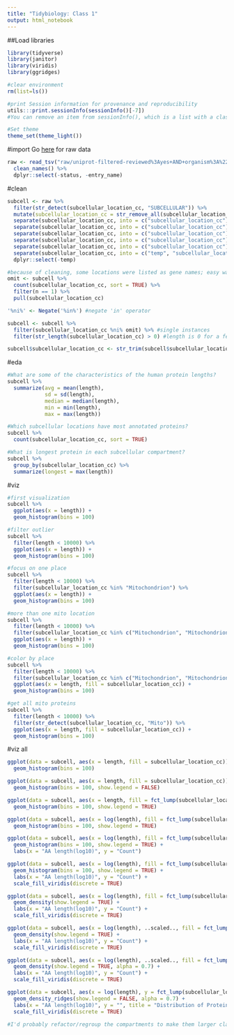 ```yaml
---
title: "Tidybiology: Class 1"
output: html_notebook
---
```


##Load libraries
```r
library(tidyverse)
library(janitor)
library(viridis)
library(ggridges)

#clear environment
rm(list=ls()) 

#print Session information for provenance and reproducibility
utils:::print.sessionInfo(sessionInfo()[-7]) 
#You can remove an item from sessionInfo(), which is a list with a class attribute, by printing the resulting object omitting one of the list items (omitted list of packages installed, but not loaded)

#Set theme
theme_set(theme_light())
```

#import
Go [here](https://www.uniprot.org/uniprot/?query=*&fil=reviewed%3ayes+AND+organism%3a%22Homo+sapiens+(Human)+%5b9606%5d%22&offset=525#) for raw data
```r
raw <- read_tsv("raw/uniprot-filtered-reviewed%3Ayes+AND+organism%3A%22Homo+sapiens+%28Human%29+%5B96--.tab", col_names = TRUE) %>% 
  clean_names() %>% 
  dplyr::select(-status, -entry_name)
```
#clean
```r
subcell <- raw %>%
  filter(str_detect(subcellular_location_cc, "SUBCELLULAR")) %>% 
  mutate(subcellular_location_cc = str_remove_all(subcellular_location_cc, "SUBCELLULAR LOCATION\\: ")) %>%
  separate(subcellular_location_cc, into = c("subcellular_location_cc"), sep = "Note") %>% 
  separate(subcellular_location_cc, into = c("subcellular_location_cc"), sep = "\\;") %>% 
  separate(subcellular_location_cc, into = c("subcellular_location_cc"), sep = "\\{") %>% 
  separate(subcellular_location_cc, into = c("subcellular_location_cc"), sep = "\\,") %>% 
  separate(subcellular_location_cc, into = c("subcellular_location_cc"), sep = "\\.") %>% 
  separate(subcellular_location_cc, into = c("temp", "subcellular_location_cc"), sep = "\\:", fill = "left") %>% 
  dplyr::select(-temp)

#because of cleaning, some locations were listed as gene names; easy way to omit is if they are a single instance
omit <- subcell %>% 
  count(subcellular_location_cc, sort = TRUE) %>% 
  filter(n == 1) %>% 
  pull(subcellular_location_cc)

'%ni%' <- Negate('%in%') #negate 'in' operator

subcell <- subcell %>% 
  filter(subcellular_location_cc %ni% omit) %>% #single instances
  filter(str_length(subcellular_location_cc) > 0) #length is 0 for a few instance; omit

subcell$subcellular_location_cc <- str_trim(subcell$subcellular_location_cc, side = "both") #make it so that white space does not make separate categories
```


#eda
```r
#What are some of the characteristics of the human protein lengths?
subcell %>% 
  summarize(avg = mean(length), 
            sd = sd(length), 
            median = median(length), 
            min = min(length),
            max = max(length))

#Which subcellular locations have most annotated proteins?
subcell %>% 
  count(subcellular_location_cc, sort = TRUE)

#What is longest protein in each subcellular compartment?
subcell %>% 
  group_by(subcellular_location_cc) %>% 
  summarize(longest = max(length))

```
#viz
```r
#first visualization
subcell %>% 
  ggplot(aes(x = length)) +
  geom_histogram(bins = 100)

#filter outlier
subcell %>% 
  filter(length < 10000) %>% 
  ggplot(aes(x = length)) +
  geom_histogram(bins = 100)

#focus on one place
subcell %>% 
  filter(length < 10000) %>% 
  filter(subcellular_location_cc %in% "Mitochondrion") %>% 
  ggplot(aes(x = length)) +
  geom_histogram(bins = 100)

#more than one mito location
subcell %>% 
  filter(length < 10000) %>% 
  filter(subcellular_location_cc %in% c("Mitochondrion", "Mitochondrion inner membrane")) %>% 
  ggplot(aes(x = length)) +
  geom_histogram(bins = 100)

#color by place
subcell %>% 
  filter(length < 10000) %>% 
  filter(subcellular_location_cc %in% c("Mitochondrion", "Mitochondrion inner membrane")) %>% 
  ggplot(aes(x = length, fill = subcellular_location_cc)) +
  geom_histogram(bins = 100)

#get all mito proteins
subcell %>% 
  filter(length < 10000) %>% 
  filter(str_detect(subcellular_location_cc, "Mito")) %>% 
  ggplot(aes(x = length, fill = subcellular_location_cc)) +
  geom_histogram(bins = 100)
```

#viz all
```r
ggplot(data = subcell, aes(x = length, fill = subcellular_location_cc)) +
  geom_histogram(bins = 100) 

ggplot(data = subcell, aes(x = length, fill = subcellular_location_cc)) +
  geom_histogram(bins = 100, show.legend = FALSE) 

ggplot(data = subcell, aes(x = length, fill = fct_lump(subcellular_location_cc, 10))) +
  geom_histogram(bins = 100, show.legend = TRUE)

ggplot(data = subcell, aes(x = log(length), fill = fct_lump(subcellular_location_cc, 10))) +
  geom_histogram(bins = 100, show.legend = TRUE)

ggplot(data = subcell, aes(x = log(length), fill = fct_lump(subcellular_location_cc, 10))) +
  geom_histogram(bins = 100, show.legend = TRUE) +
  labs(x = "AA length(log10)", y = "Count")

ggplot(data = subcell, aes(x = log(length), fill = fct_lump(subcellular_location_cc, 10))) +
  geom_histogram(bins = 100, show.legend = TRUE) +
  labs(x = "AA length(log10)", y = "Count") +
  scale_fill_viridis(discrete = TRUE)

ggplot(data = subcell, aes(x = log(length), fill = fct_lump(subcellular_location_cc, 10))) +
  geom_density(show.legend = TRUE) +
  labs(x = "AA length(log10)", y = "Count") +
  scale_fill_viridis(discrete = TRUE)

ggplot(data = subcell, aes(x = log(length), ..scaled.., fill = fct_lump(subcellular_location_cc, 10))) +
  geom_density(show.legend = TRUE) +
  labs(x = "AA length(log10)", y = "Count") +
  scale_fill_viridis(discrete = TRUE)

ggplot(data = subcell, aes(x = log(length), ..scaled.., fill = fct_lump(subcellular_location_cc, 10))) +
  geom_density(show.legend = TRUE, alpha = 0.7) +
  labs(x = "AA length(log10)", y = "Count") +
  scale_fill_viridis(discrete = TRUE)

ggplot(data = subcell, aes(x = log(length), y = fct_lump(subcellular_location_cc, 10),  fill = fct_lump(subcellular_location_cc, 10))) +
  geom_density_ridges(show.legend = FALSE, alpha = 0.7) +
  labs(x = "AA length(log10)", y = "", title = "Distribution of Protein length in subcellular compartments") +
  scale_fill_viridis(discrete = TRUE)

#I'd probably refactor/regroup the compartments to make them larger classes (think mito), and I'd also probably rank the visualization by the mean for each (high to low...it's current ranked by number of proteins in the compartment)
```

